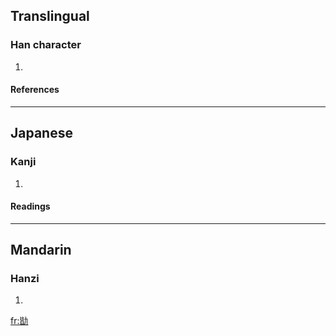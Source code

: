 ==Translingual==
===Han character===
{{Han char|rad=力|as=09|sn=11|four=2462<sub>7</sub>|canj=心日大尸 (PAKS)}}
# {{defn|Han}}
====References====
{{Han ref|kx=0148.110|dkj=02387|dj=0333.210|hdz=10375.020|uh=52D3|ud=21203|bh=D46E|bd=54382}}
----
==Japanese==
===Kanji===
{{ja-kanji|grade=|rs=力09}}
# {{defn|Japanese}} 
====Readings====
{{ja-readings|on=[[かい]] (kai)|kun=[[つとめる]] (tsutomeru)}}
----
==Mandarin==
===Hanzi===
{{cmn-hanzi|pin=[[kài]] (kai4), [[kān]] (kan1), [[kàn]] (kan4)|wg=k'ai<sup>4</sup>, k'an<sup>1</sup>, k'an<sup>4</sup>}}
# {{defn|Mandarin}}

[[fr:勓]]